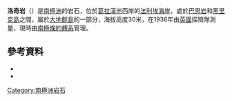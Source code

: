 {{coord|68|41|S|67|32|W|source:GNIS|display=title}}

'''洛奇岩'''（{{lang-en|Lodge Rock}}）是[[南極洲|南極洲]]的岩石，位於[[葛拉漢地|葛拉漢地]]西岸的[[法利埃海岸|法利埃海岸]]，處於[[巴恩岩|巴恩岩]]和[[黑里克島|黑里克島]]之間，屬於[[大地群島|大地群島]]的一部分，海拔高度30米，在1936年由[[英國|英國]]探險隊測量，現時由[[南極條約體系|南極條約體系]]管理。

==參考資料==
*{{cite gnis | type = antarid | id = 8960| name = Lodge Rock | accessdate = 2013-06-28}}
*{{usgs-gazetteer|id=8960}}

{{DEFAULTSORT:Lodge Rock}}
[[Category:南極洲岩石|Category:南極洲岩石]]


{{FallièresCoast-geo-stub}}